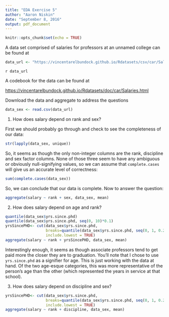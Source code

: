 ```yaml
---
title: "EDA Exercise 5"
author: "Aaron Niskin"
date: "September 8, 2016"
output: pdf_document
---
```


```r
knitr::opts_chunk$set(echo = TRUE)
```

A data set comprised of salaries for professors at an unnamed college can be found at

```r
data_url <- "https://vincentarelbundock.github.io/Rdatasets/csv/car/Salaries.csv"
```

`r data_url`

A codebook for the data can be found at

<https://vincentarelbundock.github.io/Rdatasets/doc/car/Salaries.html>

Download the data and aggregate to address the questions

  
```r
data_sex <- read.csv(data_url)
```

  1. How does salary depend on rank and sex?

First we should probably go through and check to see the completeness of our data:

```r
str(lapply(data_sex, unique))
```

So, it seems as though the only non-integer columns are the rank, discipline and sex factor columns. None of those three seem to have any ambiguous or obviously null-signifying values, so we can assume that `complete.cases` will give us an accurate level of correctness:

```r
sum(complete.cases(data_sex))
```

So, we can conclude that our data is complete. Now to answer the question:

```r
aggregate(salary ~ rank + sex, data_sex, mean)
```
  
  2. How does salary depend on age and rank?

```r
quantile(data_sex$yrs.since.phd)
quantile(data_sex$yrs.since.phd, seq(0, 10)*0.1)
yrsSincePHD<- cut(data_sex$yrs.since.phd,
                  breaks=quantile(data_sex$yrs.since.phd, seq(0, 1, 0.25)),
                  include.lowest = TRUE)
aggregate(salary ~ rank + yrsSincePHD, data_sex, mean)
```
  
  Interestingly enough, it seems as though associate professors tend to get paid more the closer they are to graduation. You'll note that I chose to use `yrs.since.phd` as a signifier for age. This is just working with the data at hand. Of the two age-esque categories, this was more representative of the person's age than the other (which represented the years in service at that school).
  
  3. How does salary depend on discipline and sex?
  
```r
yrsSincePHD<- cut(data_sex$yrs.since.phd,
                  breaks=quantile(data_sex$yrs.since.phd, seq(0, 1, 0.25)),
                  include.lowest = TRUE)
aggregate(salary ~ rank + discipline, data_sex, mean)
```
